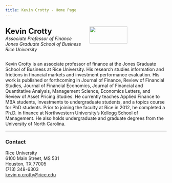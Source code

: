 ```yaml
---
title: Kevin Crotty - Home Page
---
```


:::: {.columns}
::: {.column width=50}
<font size="+2">**Kevin Crotty**</font> <br>
*Associate Professor of Finance*<br>
*Jones Graduate School of Business*<br>
*Rice University*
::: 

::: {.column width=50}
![](KPC_headshot.jpg){width=70%}
::: 
::::

Kevin Crotty is an associate professor of finance at the Jones Graduate School of Business at Rice University. His research studies information and frictions in financial markets and investment performance evaluation. His work is published or forthcoming in Journal of Finance, Review of Financial Studies,  Journal of Financial Economics, Journal of Financial and Quantitative Analysis, Management Science, Economics Letters, and Review of Asset Pricing Studies.  He currently teaches Applied Finance to MBA students, Investments to undergraduate students, and a topics course for PhD students. Prior to joining the faculty at Rice in 2012, he completed a Ph.D. in finance at Northwestern University's Kellogg School of Management. He also holds undergraduate and graduate degrees from the University of North Carolina.

<hr>

### Contact

Rice University <br>
6100 Main Street, MS 531  <br>
Houston, TX 77005  <br>
(713) 348-6303  <br>
<a href="mailto:kevin.p.crotty@rice.edu">kevin.p.crotty@rice.edu</a>